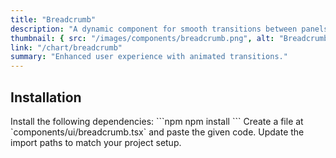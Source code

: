 ```yaml
---
title: "Breadcrumb"
description: "A dynamic component for smooth transitions between panels."
thumbnail: { src: "/images/components/breadcrumb.png", alt: "Breadcrumb example" }
link: "/chart/breadcrumb"
summary: "Enhanced user experience with animated transitions."
---
```


<ComponentPreview name="breadcrumb-demo" />

## Installation

<Steps>

<Step>
Install the following dependencies:
</Step>
```npm
npm install 
```

<Step>
Create a file at `components/ui/breadcrumb.tsx` and paste the given code.  
</Step>

<CollapsibleSource name="breadcrumb" />

<Step>
Update the import paths to match your project setup.
</Step>

</Steps>